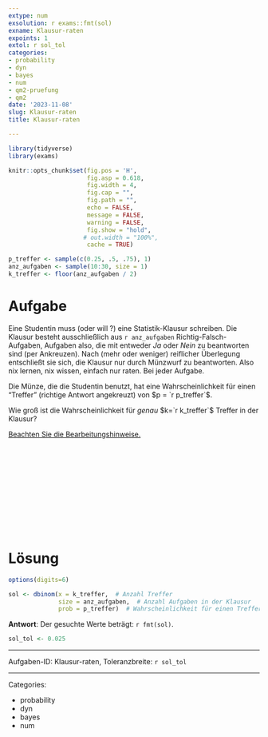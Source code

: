```yaml
---
extype: num
exsolution: r exams::fmt(sol)
exname: Klausur-raten
expoints: 1
extol: r sol_tol
categories:
- probability
- dyn
- bayes
- num
- qm2-pruefung
- qm2
date: '2023-11-08'
slug: Klausur-raten
title: Klausur-raten

---
```




```r
library(tidyverse)
library(exams)
```


```r
knitr::opts_chunk$set(fig.pos = 'H',
                      fig.asp = 0.618,
                      fig.width = 4,
                      fig.cap = "", 
                      fig.path = "",
                      echo = FALSE,
                      message = FALSE,
                      warning = FALSE,
                      fig.show = "hold",
                     # out.width = "100%",
                      cache = TRUE)
```




```r
p_treffer <- sample(c(0.25, .5, .75), 1)
anz_aufgaben <- sample(10:30, size = 1)
k_treffer <- floor(anz_aufgaben / 2)
```




# Aufgabe

Eine Studentin muss (oder will ?) eine Statistik-Klausur schreiben.
Die Klausur besteht ausschließlich aus `r anz_aufgaben` Richtig-Falsch-Aufgaben,
Aufgaben also, die mit entweder *Ja* oder *Nein* zu beantworten sind (per Ankreuzen).
Nach (mehr oder weniger) reiflicher Überlegung entschließt sie sich, die Klausur nur durch Münzwurf zu beantworten.
Also nix lernen, nix wissen, einfach nur raten. Bei jeder Aufgabe.

Die Münze, die die Studentin benutzt, hat eine Wahrscheinlichkeit für einen "Treffer" (richtige Antwort angekreuzt) von $p = `r p_treffer`$.


Wie groß ist die Wahrscheinlichkeit für *genau* $k=`r k_treffer`$ Treffer in der Klausur?



[Beachten Sie die Bearbeitungshinweise.](https://start-bayes.netlify.app/pruefung#bearbeitungshinweise)




</br>
</br>
</br>
</br>
</br>
</br>
</br>
</br>
</br>
</br>

# Lösung

```r
options(digits=6)
```


```r
sol <- dbinom(x = k_treffer,  # Anzahl Treffer
              size = anz_aufgaben,  # Anzahl Aufgaben in der Klausur
              prob = p_treffer)  # Wahrscheinlichkeit für einen Treffer
```

**Antwort**: Der gesuchte Werte beträgt: `r fmt(sol)`.

```r
sol_tol <- 0.025
```


---

Aufgaben-ID: Klausur-raten, Toleranzbreite: `r sol_tol`






---

Categories: 

- probability
- dyn
- bayes
- num

